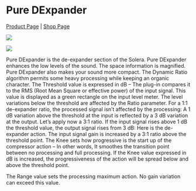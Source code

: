 # Pure DExpander
[Product Page](https://www.flux.audio/project/pure-dexpander/) 
| [Shop Page](https://shop.flux.audio/en_US/products/pure-dexpander)

![](https://flux-shared.s3.amazonaws.com/doc_images/Plugins/pure-dexpander/pure-dexp_01.png)

![](https://flux-shared.s3.amazonaws.com/doc_images/Plugins/pure-dexpander/pure-dexp_02.png)

Pure DExpander is the de-expander section of the Solera. Pure DExpander enhances the low levels of the sound. The space
information is magnified. Pure DExpander also makes your sound more compact. The Dynamic Ratio algorithm permits
some heavy processing while keeping an organic character. The Threshold value is expressed in dB – The plug-in compares
it to the RMS (Root Mean Square or effective power) of the input signal. This value is displayed as a green rectangle on the
input level meter. The level variations below the threshold are affected by the Ratio parameter. For a 1:1 de-expander ratio,
the processed signal isn’t affected by the processing: A 1 dB variation above the threshold at the input is reflected by a 3 dB
variation at the output. Let’s apply now a 3:1 ratio. If the input signal rises above 1 dB the threshold value, the output signal
rises from 3 dB: Here is the de-expander action. The input signal gain is increased by a 3:1 ratio above the threshold point.
The Knee sets how progressive is the start up of the compressor action – In other words, It smoothes the transition point
between no processing and full processing. If the Knee value expressed in dB is increased, the progressiveness of the action
will be spread below and above the threshold point.

The Range value sets the processing maximum action. No gain variation can exceed this value.

